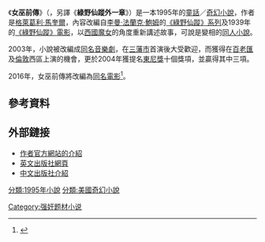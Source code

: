 《'''女巫前傳'''》（{{lang-en|''Wicked: The Life and Times of the Wicked Witch of the West''}}，另譯《'''綠野仙蹤外一章'''》）是一本1995年的[[童話|童話]]／[[奇幻小說|奇幻小說]]，作者是[[格萊葛利·馬奎爾|格萊葛利·馬奎爾]]，內容改編自[[李曼·法蘭克·鮑姆|李曼·法蘭克·鮑姆]]的[[綠野仙蹤_(童話)|《綠野仙蹤》系列]]及1939年的[[綠野仙蹤_(1939年電影)|《綠野仙蹤》電影]]，以[[西國魔女|西國魔女]]的角度重新講述故事，可說是變相的[[同人小說|同人小說]]。

2003年，小說被改編成[[女巫前傳_(音樂劇)|同名音樂劇]]，在[[三藩市|三藩市]]首演後大受歡迎，而獲得在[[百老匯|百老匯]]及[[倫敦|倫敦]]西區上演的機會，更於2004年獲提名[[東尼獎|東尼獎]]十個獎項，並贏得其中三項。

2016年，女巫前傳將改編為[[女巫前傳_(2016年電影)|同名電影]]<ref>{{Cite web |url=http://moviepilot.com/posts/3620369 |title=Wicked Movie Gets a 2016 Release Date |access-date=2015-12-27 |archive-date=2015-12-23 |archive-url=https://web.archive.org/web/20151223044246/http://moviepilot.com/posts/3620369 |dead-url=yes }}</ref>。
==參考資料==
{{Reflist}}
==外部鏈接==
*[http://www.gregorymaguire.com/books/wicked.html 作者官方網站的介紹]{{Wayback|url=http://www.gregorymaguire.com/books/wicked.html |date=20091227184938 }}
*[https://web.archive.org/web/20120416033044/http://www.harpercollins.com/book/index.aspx?isbn=9780060987107 英文出版社網頁]
*[http://star.morningstar.com.tw/epaper/wicked/wicked/index.htm 中文出版社介紹]{{Wayback|url=http://star.morningstar.com.tw/epaper/wicked/wicked/index.htm |date=20160304113037 }}

[[分類:1995年小說|分類:1995年小說]]
[[分類:美國奇幻小說|分類:美國奇幻小說]]
[[Category:强奸题材小说|Category:强奸题材小说]]